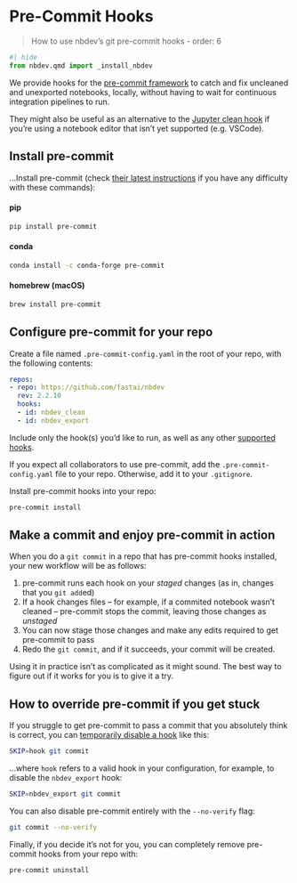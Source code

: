 # Pre-Commit Hooks

> How to use nbdev's git pre-commit hooks
- order: 6

```python
#| hide
from nbdev.qmd import _install_nbdev
```

We provide hooks for the [pre-commit framework](https://pre-commit.com/) to catch and fix uncleaned and unexported notebooks, locally, without having to wait for continuous integration pipelines to run. 

They might also be useful as an alternative to the [Jupyter clean hook](/tutorials/git_friendly_jupyter.ipynb#nbdev_clean-on-saving-notebooks-in-jupyter) if you're using a notebook editor that isn't yet supported (e.g. VSCode).

## Install pre-commit

...Install pre-commit (check [their latest instructions](https://pre-commit.com/#install) if you have any difficulty with these commands):

::: {.panel-tabset}

#### pip

```sh
pip install pre-commit
```

#### conda

```sh
conda install -c conda-forge pre-commit
```

#### homebrew (macOS)

```sh
brew install pre-commit
```

:::

## Configure pre-commit for your repo

Create a file named `.pre-commit-config.yaml` in the root of your repo, with the following contents:

```yaml
repos:
- repo: https://github.com/fastai/nbdev
  rev: 2.2.10
  hooks:
  - id: nbdev_clean
  - id: nbdev_export
```

Include only the hook(s) you'd like to run, as well as any other [supported hooks](https://pre-commit.com/hooks.html).

::: {.callout-tip}
If you expect all collaborators to use pre-commit, add the `.pre-commit-config.yaml` file to your repo. Otherwise, add it to your `.gitignore`.
:::

Install pre-commit hooks into your repo:

```sh
pre-commit install
```

## Make a commit and enjoy pre-commit in action

When you do a `git commit` in a repo that has pre-commit hooks installed, your new workflow will be as follows:

1. pre-commit runs each hook on your _staged_ changes (as in, changes that you `git add`ed)
2. If a hook changes files -- for example, if a commited notebook wasn't cleaned -- pre-commit stops the commit, leaving those changes as _unstaged_
3. You can now stage those changes and make any edits required to get pre-commit to pass
4. Redo the `git commit`, and if it succeeds, your commit will be created.

Using it in practice isn't as complicated as it might sound. The best way to figure out if it works for you is to give it a try.

## How to override pre-commit if you get stuck

If you struggle to get pre-commit to pass a commit that you absolutely think is correct, you can [temporarily disable a hook](https://pre-commit.com/#temporarily-disabling-hooks) like this:

```sh
SKIP=hook git commit
```

...where `hook` refers to a valid hook in your configuration, for example, to disable the `nbdev_export` hook:

```sh
SKIP=nbdev_export git commit
```

You can also disable pre-commit entirely with the `--no-verify` flag:

```sh
git commit --no-verify
```

Finally, if you decide it's not for you, you can completely remove pre-commit hooks from your repo with:

```sh
pre-commit uninstall
```

```python

```